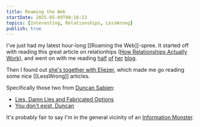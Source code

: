 ```yaml
---
title: Roaming the Web
startDate: 2025-05-09T00:16:13
topics: [Interesting, Relationships, LessWrong]
publish: true
---
```


I've just had my latest hour-long [[Roaming the Web]]-spree. It started off with reading this great article on relationhips ([How Relationships Actually Work](https://integrationbyparts.substack.com/p/how-relationships-actually-work)), and went on with me reading [half](https://integrationbyparts.substack.com/p/conversational-navigation) [of](https://integrationbyparts.substack.com/p/i-feel-like-youre-an-asshole) [her](https://integrationbyparts.substack.com/p/relationship-known-issues) [blog](https://integrationbyparts.substack.com/p/revealing-secrets).

Then I found out [she's together with Eliezer](https://manifold.markets/GrettaDuleba/will-eliezer-and-gretta-still-be-re?play=true), which made me go reading some nice [[LessWrong]] articles.

Specifically those two from [Duncan Sabien](https://homosabiens.substack.com/):

- [Lies, Damn Lies and Fabricated Options](https://www.lesswrong.com/posts/gNodQGNoPDjztasbh/lies-damn-lies-and-fabricated-options)
- [You don't exist, Duncan](https://www.lesswrong.com/posts/yepKvM5rsvbpix75G/you-don-t-exist-duncan)

It's probably fair to say I'm in the general vicinity of an [Information Monster](https://kevinmunger.substack.com/p/tyler-cowen-is-an-information-monster).
